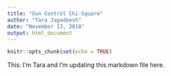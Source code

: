 ```yaml
---
title: "Gun Control Chi-Square"
author: "Tara Jagadeesh"
date: "November 13, 2018"
output: html_document
---
```


```r
knitr::opts_chunk$set(echo = TRUE)
```

This: I'm Tara and I'm updating this markdown file here. 